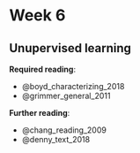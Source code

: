# Week 6

## Unupervised learning

**Required reading**:

- @boyd_characterizing_2018
- @grimmer_general_2011

**Further reading**:

- @chang_reading_2009
- @denny_text_2018